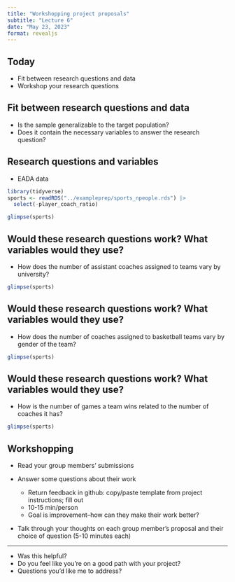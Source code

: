 ```yaml
---
title: "Workshopping project proposals"
subtitle: "Lecture 6"
date: "May 23, 2023"
format: revealjs
---
```


## Today

-   Fit between research questions and data
-   Workshop your research questions

## Fit between research questions and data

::: incremental
-   Is the sample generalizable to the target population?
-   Does it contain the necessary variables to answer the research question?
:::

## Research questions and variables {.smaller}

-   EADA data

```r
library(tidyverse)
sports <- readRDS("../exampleprep/sports_npeople.rds") |> 
  select(-player_coach_ratio)
```

```r
glimpse(sports)
```

## Would these research questions work? What variables would they use? {.smaller}

-   How does the number of assistant coaches assigned to teams vary by university?

```r
glimpse(sports)
```

## Would these research questions work? What variables would they use? {.smaller}

-   How does the number of coaches assigned to basketball teams vary by gender of the team?

```r
glimpse(sports)
```

## Would these research questions work? What variables would they use? {.smaller}

-   How is the number of games a team wins related to the number of coaches it has?

```r
glimpse(sports)
```

## Workshopping {.smaller}

-   Read your group members' submissions

-   Answer some questions about their work

    -   Return feedback in github: copy/paste template from project instructions; fill out
    -   10-15 min/person
    -   Goal is improvement--how can they make their work better?

-   Talk through your thoughts on each group member's proposal and their choice of question (5-10 minutes each)

------------------------------------------------------------------------

-   Was this helpful?
-   Do you feel like you're on a good path with your project?
-   Questions you'd like me to address?
